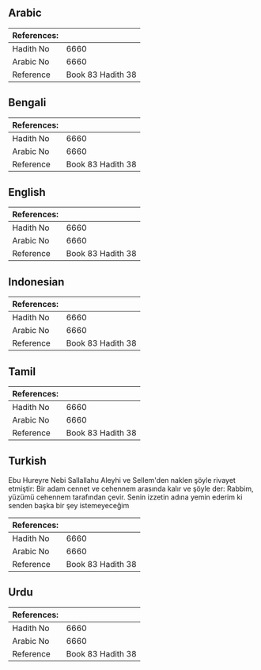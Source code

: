 ## Arabic


<div dir="rtl" lang="ar" style={{fontSize:'larger',backgroundColor:'#f8f9fa',padding:20}}>

</div>
<div style={{backgroundColor:'#f8f9fa',padding:20, marginBottom: 10}}><table> <thead> <tr> <th>References:</th> <th></th> </tr> </thead> <tbody><tr><td>Hadith No</td><td>6660</td></tr><tr><td>Arabic No</td><td>6660</td></tr><tr><td>Reference</td><td>Book 83 Hadith 38</td></tr></tbody></table></div>

## Bengali


<div dir="ltr" lang="bn" style={{fontSize:'larger',backgroundColor:'#f8f9fa',padding:20}}>

</div>
<div style={{backgroundColor:'#f8f9fa',padding:20, marginBottom: 10}}><table> <thead> <tr> <th>References:</th> <th></th> </tr> </thead> <tbody><tr><td>Hadith No</td><td>6660</td></tr><tr><td>Arabic No</td><td>6660</td></tr><tr><td>Reference</td><td>Book 83 Hadith 38</td></tr></tbody></table></div>

## English


<div dir="ltr" lang="en" style={{fontSize:'larger',backgroundColor:'#f8f9fa',padding:20}}>

</div>
<div style={{backgroundColor:'#f8f9fa',padding:20, marginBottom: 10}}><table> <thead> <tr> <th>References:</th> <th></th> </tr> </thead> <tbody><tr><td>Hadith No</td><td>6660</td></tr><tr><td>Arabic No</td><td>6660</td></tr><tr><td>Reference</td><td>Book 83 Hadith 38</td></tr></tbody></table></div>

## Indonesian


<div dir="ltr" lang="id" style={{fontSize:'larger',backgroundColor:'#f8f9fa',padding:20}}>

</div>
<div style={{backgroundColor:'#f8f9fa',padding:20, marginBottom: 10}}><table> <thead> <tr> <th>References:</th> <th></th> </tr> </thead> <tbody><tr><td>Hadith No</td><td>6660</td></tr><tr><td>Arabic No</td><td>6660</td></tr><tr><td>Reference</td><td>Book 83 Hadith 38</td></tr></tbody></table></div>

## Tamil


<div dir="ltr" lang="ta" style={{fontSize:'larger',backgroundColor:'#f8f9fa',padding:20}}>

</div>
<div style={{backgroundColor:'#f8f9fa',padding:20, marginBottom: 10}}><table> <thead> <tr> <th>References:</th> <th></th> </tr> </thead> <tbody><tr><td>Hadith No</td><td>6660</td></tr><tr><td>Arabic No</td><td>6660</td></tr><tr><td>Reference</td><td>Book 83 Hadith 38</td></tr></tbody></table></div>

## Turkish


<div dir="ltr" lang="tr" style={{fontSize:'larger',backgroundColor:'#f8f9fa',padding:20}}>
Ebu Hureyre Nebi Sallallahu Aleyhi ve Sellem'den naklen şöyle rivayet etmiştir: Bir adam cennet ve cehennem arasında kalır ve şöyle der: Rabbim, yüzümü cehennem tarafından çevir. Senin izzetin adına yemin ederim ki senden başka bir şey istemeyeceğim
</div>
<div style={{backgroundColor:'#f8f9fa',padding:20, marginBottom: 10}}><table> <thead> <tr> <th>References:</th> <th></th> </tr> </thead> <tbody><tr><td>Hadith No</td><td>6660</td></tr><tr><td>Arabic No</td><td>6660</td></tr><tr><td>Reference</td><td>Book 83 Hadith 38</td></tr></tbody></table></div>

## Urdu


<div dir="rtl" lang="ur" style={{fontSize:'larger',backgroundColor:'#f8f9fa',padding:20}}>

</div>
<div style={{backgroundColor:'#f8f9fa',padding:20, marginBottom: 10}}><table> <thead> <tr> <th>References:</th> <th></th> </tr> </thead> <tbody><tr><td>Hadith No</td><td>6660</td></tr><tr><td>Arabic No</td><td>6660</td></tr><tr><td>Reference</td><td>Book 83 Hadith 38</td></tr></tbody></table></div>
